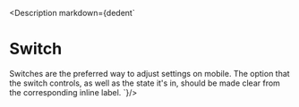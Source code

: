 
<Meta of={{CheckboxStories}}/>

<Description markdown={dedent`
# Switch
Switches are the preferred way to adjust settings on mobile. The option that the switch controls, as well as the state it's in, should be made clear from the corresponding inline label.
`}/>

